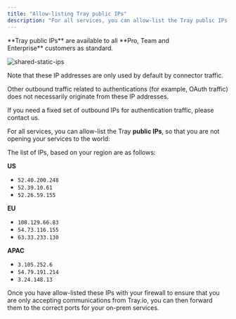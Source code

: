 ```yaml
---
title: "Allow-listing Tray public IPs"
description: "For all services, you can allow-list the Tray public IPs, so that you are not opening your services to the world:"
---
```


<Info>
**Tray public IPs** are available to all **Pro, Team and Enterprise** customers as standard.
</Info>

![shared-static-ips](/images/platform/connectivity/on-premise-systems/public-ips/b0116a57-e994404e_tray-public-ips.png)

<Warning>
Note that these IP addresses are only used by default by connector traffic. 

Other outbound traffic related to authentications (for example, OAuth traffic) does not necessarily originate from these IP addresses. 

If you need a fixed set of outbound IPs for authentication traffic, please contact us.
</Warning>

For all services, you can allow-list the Tray **public IPs**, so that you are not opening your services to the world:

The list of IPs, based on your region are as follows:

**US**

- `52.40.200.248`
- `52.39.10.61`
- `52.26.59.155`

**EU**

- `108.129.66.83`
- `54.73.116.155`
- `63.33.233.130`

**APAC**

- `3.105.252.6`
- `54.79.191.214`
- `3.24.148.13`

Once you have allow-listed these IPs with your firewall to ensure that you are only accepting communications from Tray.io, you can then forward them to the correct ports for your on-prem services.
